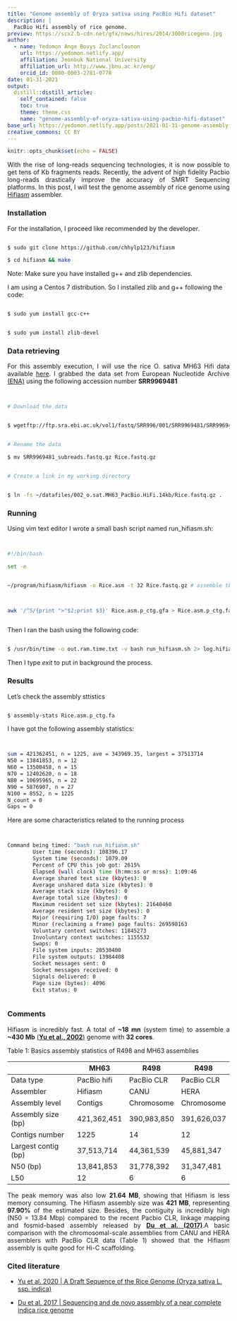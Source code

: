 ```yaml
---
title: "Genome assembly of Oryza sativa using PacBio Hifi dataset"
description: |
  PacBio Hifi assembly of rice genome.
preview: https://scx2.b-cdn.net/gfx/news/hires/2014/3000ricegeno.jpg
author:
  - name: Yedomon Ange Bovys Zoclanclounon
    url: https://yedomon.netlify.app/
    affiliation: Jeonbuk National University
    affiliation_url: http://www.jbnu.ac.kr/eng/
    orcid_id: 0000-0003-2781-0778
date: 01-31-2021
output:
  distill::distill_article:
    self_contained: false
    toc: true
    theme: theme.css
    name: "genome-assembly-of-oryza-sativa-using-pacbio-hifi-dataset"
base_url: https://yedomon.netlify.app/posts/2021-01-31-genome-assembly-of-oryza-sativa-using-pacbio-hifi-dataset/
creative_commons: CC BY
---
```



```r
knitr::opts_chunk$set(echo = FALSE)
```


<p style="text-align:justify;">With the rise of long-reads sequencing technologies, it is now possible to get tens of Kb fragments reads. Recently, the advent of high fidelity Pacbio long-reads drastically improve the accuracy of SMRT Sequencing platforms. In this post, I will test the genome assembly of rice genome using [Hifiasm](https://github.com/chhylp123/hifiasm) assembler.</p>







### Installation

For the installation, I proceed like recommended by the developer.



```bash

$ sudo git clone https://github.com/chhylp123/hifiasm

$ cd hifiasm && make

```

Note: Make sure you have installed g++ and zlib dependencies.

I am using a Centos 7 distribution. So I installed zlib and g++ following the code:



```bash

$ sudo yum install gcc-c++


$ sudo yum install zlib-devel

```



### Data retrieving

<p style="text-align:justify;">For this assembly execution, I will use the rice O. sativa MH63 Hifi data available [here](ftp://ftp.sra.ebi.ac.uk/vol1/fastq/SRR996/001/SRR9969481/SRR9969481_subreads.fastq.gz). I grabbed the data set from European Nucleotide Archive [(ENA)](https://www.ebi.ac.uk/ena/browser/home) using the following accession number **SRR9969481** </p>




```bash


# Download the data


$ wgetftp://ftp.sra.ebi.ac.uk/vol1/fastq/SRR996/001/SRR9969481/SRR9969481_subreads.fastq.gz


# Rename the data

$ mv SRR9969481_subreads.fastq.gz Rice.fastq.gz


# Create a link in my working directory


$ ln -fs ~/datafiles/002_o.sat.MH63_PacBio.HiFi.14kb/Rice.fastq.gz .


```




### Running



Using vim text editor I wrote a small bash script named run_hifiasm.sh:




```bash


#!/bin/bash

set -e


~/program/hifiasm/hifiasm -o Rice.asm -t 32 Rice.fastq.gz # assemble the genome



awk '/^S/{print ">"$2;print $3}' Rice.asm.p_ctg.gfa > Rice.asm.p_ctg.fa # get primary contigs in FASTA



```


Then I ran the bash using the following code:


```bash

$ /usr/bin/time -o out.ram.time.txt -v bash run_hifiasm.sh 2> log.hifiasm & 


```


Then I type *exit* to put in background the process.


### Results


Let's check the assembly sttistics


```bash

$ assembly-stats Rice.asm.p_ctg.fa


```


I have got the following assembly statistics:


```bash


sum = 421362451, n = 1225, ave = 343969.35, largest = 37513714
N50 = 13841853, n = 12
N60 = 13500458, n = 15
N70 = 12402620, n = 18
N80 = 10695965, n = 22
N90 = 5876907, n = 27
N100 = 8552, n = 1225
N_count = 0
Gaps = 0


```

Here are some characteristics related to the running process



```bash


Command being timed: "bash run_hifiasm.sh"
        User time (seconds): 108396.17
        System time (seconds): 1079.09
        Percent of CPU this job got: 2615%
        Elapsed (wall clock) time (h:mm:ss or m:ss): 1:09:46
        Average shared text size (kbytes): 0
        Average unshared data size (kbytes): 0
        Average stack size (kbytes): 0
        Average total size (kbytes): 0
        Maximum resident set size (kbytes): 21640460
        Average resident set size (kbytes): 0
        Major (requiring I/O) page faults: 7
        Minor (reclaiming a frame) page faults: 269598163
        Voluntary context switches: 11845273
        Involuntary context switches: 1155532
        Swaps: 0
        File system inputs: 20530400
        File system outputs: 13984408
        Socket messages sent: 0
        Socket messages received: 0
        Signals delivered: 0
        Page size (bytes): 4096
        Exit status: 0



```




### Comments

<p style="text-align:justify;">Hifiasm is incredibly fast. A total of **~18 mn** (system time) to assemble a **~430 Mb** [(**Yu et al., 2002**)](https://science.sciencemag.org/content/296/5565/79) genome with **32 cores**.</p>






Table 1: Basics assembly statistics of R498 and MH63 assemblies

|                | MH63        | R498       | R498       |
| -------------- | ----------- | ---------- | ---------- |
| Data type      | PacBio hifi | PacBio CLR | PacBio CLR |
| Assembler      | Hifiasm     | CANU       | HERA       |
| Assembly level | Contigs     | Chromosome | Chromosome |
| Assembly size (bp)  | 421,362,451   | 390,983,850  | 391,626,037  |
| Contigs number | 1225        | 14         | 12         |
| Largest contig (bp) | 37,513,714    | 44,361,539   | 45,881,347   |
| N50 (bp)            | 13,841,853    | 31,778,392   | 31,347,481   |
| L50            | 12          | 6          | 6          |






<p style="text-align:justify;">The peak memory was also low **21.64 MB**, showing that Hifiasm is less memory consuming. The Hifiasm assembly size was **421 MB**, representing **97.90%** of the estimated size. Besides, the contiguity is incredibly high (N50 = 13.84 Mbp) compared to the recent Pacbio CLR, linkage mapping and fosmid-based assembly released by [**Du et al. (2017)**](https://www.nature.com/articles/ncomms15324).A basic comparison with the chromosomal-scale assemblies from CANU  and HERA assemblers with PacBio CLR data (Table 1) showed that the Hifiasm assembly is quite good for Hi-C scaffolding. </p>




### Cited literature 


- [Yu et al. 2020 | A Draft Sequence of the Rice Genome (Oryza sativa L. ssp. indica)](https://science.sciencemag.org/content/296/5565/79)


- [Du et al. 2017 | Sequencing and de novo assembly of a near complete indica rice genome](https://www.nature.com/articles/ncomms15324#Tab2)


